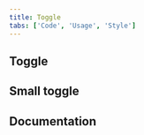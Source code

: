 ```yaml
---
title: Toggle
tabs: ['Code', 'Usage', 'Style']
---
```


## Toggle

<ComponentCode
  name="Toggle"
  component="toggle"
  variation="toggle"
  hasReactVersion
  hasVueVersion="toggle--default"
  hasAngularVersion="?path=/story/toggle--basic"
  codepen="QPNddd"></ComponentCode>

## Small toggle

<ComponentCode
  name="Small toggle"
  component="toggle"
  variation="toggle--small"
  hasReactVersion
  hasVueVersion="toggle--default&knob-small=true"
  hasAngularVersion="?path=/story/toggle--basic&knob-disabled=&knob-checked=&knob-size=sm"
  codepen="XQdppE"></ComponentCode>

## Documentation

<ComponentDocs component="toggle"></ComponentDocs>
